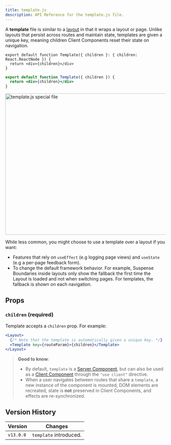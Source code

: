 ```yaml
---
title: template.js
description: API Reference for the template.js file.
---
```


A **template** file is similar to a [layout](/docs/app/building-your-application/routing/pages-and-layouts#layouts) in that it wraps a layout or page. Unlike layouts that persist across routes and maintain state, templates are given a unique key, meaning children Client Components reset their state on navigation.

```tsx filename="app/template.tsx" switcher
export default function Template({ children }: { children: React.ReactNode }) {
  return <div>{children}</div>
}
```

```jsx filename="app/template.jsx" switcher
export default function Template({ children }) {
  return <div>{children}</div>
}
```

<Image
  alt="template.js special file"
  srcLight="/docs/light/template-special-file.png"
  srcDark="/docs/dark/template-special-file.png"
  width="1600"
  height="444"
/>

While less common, you might choose to use a template over a layout if you want:

- Features that rely on `useEffect` (e.g logging page views) and `useState` (e.g a per-page feedback form).
- To change the default framework behavior. For example, Suspense Boundaries inside layouts only show the fallback the first time the Layout is loaded and not when switching pages. For templates, the fallback is shown on each navigation.

## Props

### `children` (required)

Template accepts a `children` prop. For example:

```jsx filename="Output"
<Layout>
  {/* Note that the template is automatically given a unique key. */}
  <Template key={routeParam}>{children}</Template>
</Layout>
```

> **Good to know**:
>
> - By default, `template` is a [Server Component](/docs/app/building-your-application/rendering/server-components), but can also be used as a [Client Component](/docs/app/building-your-application/rendering/client-components) through the `"use client"` directive.
> - When a user navigates between routes that share a `template`, a new instance of the component is mounted, DOM elements are recreated, state is **not** preserved in Client Components, and effects are re-synchronized.

## Version History

| Version   | Changes                |
| --------- | ---------------------- |
| `v13.0.0` | `template` introduced. |
